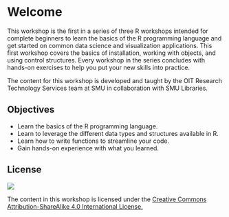 # Welcome {.unnumbered}

This workshop is the first in a series of three R workshops intended for complete beginners to learn the basics of the R programming language and get started on common data science and visualization applications. This first workshop covers the basics of installation, working with objects, and using control structures. Every workshop in the series concludes with hands-on exercises to help you put your new skills into practice.

The content for this workshop is developed and taught by the OIT Research Technology Services team at SMU in collaboration with SMU Libraries.

## Objectives

-   Learn the basics of the R programming language.
-   Learn to leverage the different data types and structures available in R.
-   Learn how to write functions to streamline your code.
-   Gain hands-on experience with what you learned.

## License

[![](https://i.creativecommons.org/l/by-sa/4.0/88x31.png)](http://creativecommons.org/licenses/by-sa/4.0/)

The content in this workshop is licensed under the [Creative Commons Attribution-ShareAlike 4.0 International License.](http://creativecommons.org/licenses/by-sa/4.0/)
